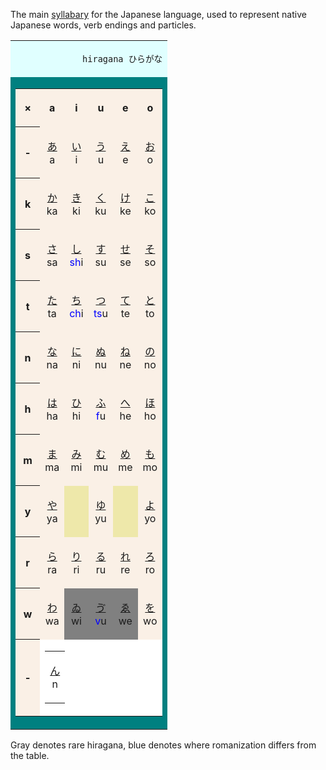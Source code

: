The main [[syllabary]] for the Japanese language, used to represent native Japanese words, verb endings and particles.

<table border=0 cellspacing=0 cellpadding=0>
<tr><td bgcolor=lightcyan colspan=6 align=right>
	 hiragana ひらがな
</td>
<tr><td bgcolor=teal>
	<table border=0 cellspacing=1 cellpadding=4>
	<tr align=center bgcolor="linen">
		<th>&times;</th>
		<th>&nbsp;a&nbsp;</th>
		<th>&nbsp;i&nbsp;</th>
		<th>&nbsp;u&nbsp;</th>
		<th>&nbsp;e&nbsp;</th>
		<th>&nbsp;o&nbsp;</th>
	</tr>
	<tr align=center bgcolor="linen">
		<th>&nbsp;-&nbsp;</th>
		<td>[[あ]]<br> a </td>
		<td>[[い]]<br> i </td>
		<td>[[う]]<br> u </td>
		<td>[[え]]<br> e </td>
		<td>[[お]]<br> o </td>
	</tr>
	<tr align=center bgcolor="linen">
		<th>&nbsp;k&nbsp;</th>
		<td>[[か]]<br> ka </td>
		<td>[[き]]<br> ki </td>
		<td>[[く]]<br> ku </td>
		<td>[[け]]<br> ke </td>
		<td>[[こ]]<br> ko </td>
	</tr>
	<tr align=center valign=center bgcolor="linen">
		<th>&nbsp;s&nbsp;</th>
		<td>[[さ]]<br> sa </td>
		<td>[[し]]<br>
		<font color=blue>sh</font>i</td>
		<td>[[す]]<br> su </td>
		<td>[[せ]]<br> se </td>
		<td>[[そ]]<br> so </td>
	</tr>
	<tr align=center bgcolor="linen">
		<th>&nbsp;t&nbsp;</th>
		<td>[[た]]<br> ta </td>
		<td>[[ち]]<br>
		<font color=blue>ch</font>i</td>
		<td>[[つ]]<br>
		<font color=blue>ts</font>u</td>
		<td>[[て]]<br> te </td>
		<td>[[と]]<br> to </td>
	</tr>
	<tr align=center bgcolor="linen">
		<th>&nbsp;n&nbsp;</th>
		<td>[[な]]<br> na </td>
		<td>[[に]]<br> ni </td>
		<td>[[ぬ]]<br> nu </td>
		<td>[[ね]]<br> ne </td>
		<td>[[の]]<br> no </td>
	</tr>
	<tr align=center bgcolor="linen">
		<th>&nbsp;h&nbsp;</th>
		<td>[[は]]<br> ha </td>
		<td>[[ひ]]<br> hi </td>
		<td>[[ふ]]<br>
		<font color=blue>f</font>u</td>
		<td>[[へ]]<br> he </td>
		<td>[[ほ]]<br> ho </td>
	</tr>
	<tr align=center bgcolor="linen">
		<th>&nbsp;m&nbsp;</th>
		<td>[[ま]]<br> ma </td>
		<td>[[み]]<br> mi </td>
		<td>[[む]]<br> mu </td>
		<td>[[め]]<br> me </td>
		<td>[[も]]<br> mo </td>
	</tr>
	<tr align=center bgcolor="linen">
		<th>&nbsp;y&nbsp;</th>
		<td>[[や]]<br> ya </td>
		<td bgcolor="palegoldenrod">			</td>
		<td>[[ゆ]]<br> yu </td>
		<td bgcolor="palegoldenrod">			</td>
		<td>[[よ]]<br> yo </td>
	</tr>
	<tr align=center bgcolor="linen">
		<th>&nbsp;r&nbsp;</th>
		<td>[[ら]]<br> ra </td>
		<td>[[り]]<br> ri </td>
		<td>[[る]]<br> ru </td>
		<td>[[れ]]<br> re </td>
		<td>[[ろ]]<br> ro </td>
	</tr>
	<tr align=center bgcolor="linen">
		<th>&nbsp;w&nbsp;</th>
		<td>[[わ]]<br> wa </td>
		<td bgcolor="gray">[[ゐ]]<br> wi </td>
		<td bgcolor="gray">[[ゔ]]<br> <font color=blue>v</font>u</td> </td>
		<td bgcolor="gray">[[ゑ]]<br> we </td>
		<td>[[を]]<br> wo </td>
		</td>
	</tr>
	<tr align=center bgcolor="linen">
		<th>&nbsp;-&nbsp;</th>
		<td colspan=5 bgcolor="white" align="right">
			<table border=0 cellspacing=0 cellpadding=1>
			<tr align=center>
			<td>[[ん]]<br> n	</td>
			</tr>
			</table>
		</td>
	</tr>
	</table>
</td>
</tr>
</table>

Gray denotes rare hiragana, blue denotes where romanization differs from the table.